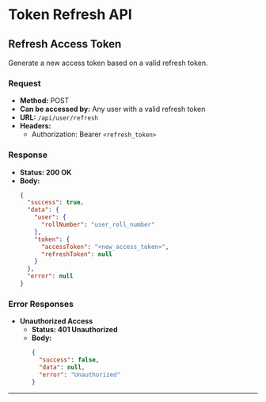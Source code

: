 # Token Refresh API

## Refresh Access Token

Generate a new access token based on a valid refresh token.

### Request

- **Method:** POST
- **Can be accessed by:** Any user with a valid refresh token
- **URL:** `/api/user/refresh`
- **Headers:**
  - Authorization: Bearer `<refresh_token>`

### Response

- **Status: 200 OK**
- **Body:**
  ```json
  {
    "success": true,
    "data": {
      "user": {
        "rollNumber": "user_roll_number"
      },
      "token": {
        "accessToken": "<new_access_token>",
        "refreshToken": null
      }
    },
    "error": null
  } 
  ```

### Error Responses

- **Unauthorized Access**
  - **Status: 401 Unauthorized**
  - **Body:**
    ```json
    {
      "success": false,
      "data": null,
      "error": "Unauthorized"
    }
    ```
---